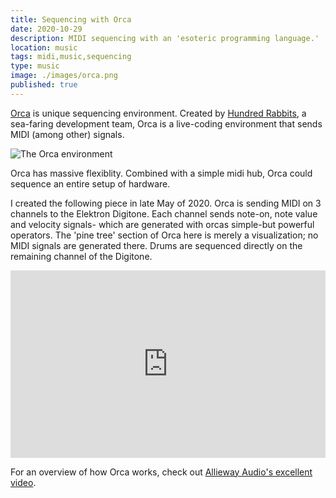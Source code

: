 ```yaml
---
title: Sequencing with Orca
date: 2020-10-29
description: MIDI sequencing with an 'esoteric programming language.'
location: music
tags: midi,music,sequencing
type: music
image: ./images/orca.png
published: true
---
```


[Orca](http://www.hundredrabbits.itch.io/orca) is unique sequencing environment. Created by [Hundred Rabbits](http://100r.co/site/home), a sea-faring development team, Orca is a live-coding environment that sends MIDI (among other) signals.

![*The Orca environment*](./images/orcaenv.jpg)

Orca has massive flexiblity. Combined with a simple midi hub, Orca could sequence an entire setup of hardware.

I created the following piece in late May of 2020. Orca is sending MIDI on 3 channels to the Elektron Digitone. Each channel sends note-on, note value and velocity signals- which are generated with orcas simple-but powerful operators. The 'pine tree' section of Orca here is merely a visualization; no MIDI signals are generated there. Drums are sequenced directly on the remaining channel of the Digitone.

<iframe
  width="100%"
  height="300"
  src="https://www.youtube.com/embed/bsTxFKnyLT0"
  frameborder="0"
  allow="accelerometer; clipboard-write; encrypted-media; gyroscope; picture-in-picture"
  allowfullscreen
></iframe>

For an overview of how Orca works, check out [Allieway Audio's excellent video](https://www.youtube.com/watch?v=RaI_TuISSJE).
